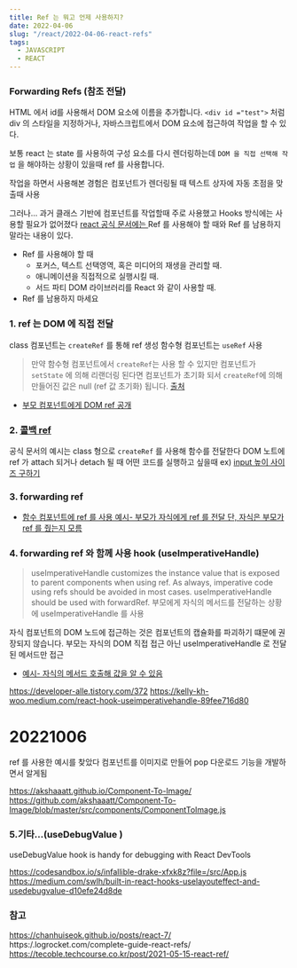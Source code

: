 ```yaml
---
title: Ref 는 뭐고 언제 사용하지?
date: 2022-04-06
slug: "/react/2022-04-06-react-refs"
tags:
  - JAVASCRIPT
  - REACT
--- 
```


### Forwarding Refs (참조 전달)

HTML 에서 id를 사용해서 DOM 요소에 이름을 추가합니다. 
`<div id ="test">` 처럼 div 의 스타일을 지정하거나, 자바스크립트에서 DOM 요소에 접근하여 작업을 할 수 있다.

보통 react 는 state 를 사용하여 구성 요소를 다시 렌더링하는데 
 `DOM 을 직접 선택해 작업` 을 해야하는 상황이 있을때 ref 를 사용합니다.
 
 작업을 하면서 사용해본 경험은
 컴포넌트가 렌더링될 때 텍스트 상자에 자동 초점을 맞출때 사용
 
 그러나...
 과거 클래스 기반에 컴포넌트를 작업할때 주로 사용했고 Hooks 방식에는 사용할 필요가 없어졌다
 [react 공식 문서에는 ](https://ko.reactjs.org/docs/refs-and-the-dom.html) 
 Ref 를 사용해야 할 때와 Ref 를 남용하지 말라는 내용이 있다.
  
  * Ref 를 사용해야 할 때
    * 포커스, 텍스트 선택영역, 혹은 미디어의 재생을 관리할 때.
    * 애니메이션을 직접적으로 실행시킬 때.
    * 서드 파티 DOM 라이브러리를 React 와 같이 사용할 때.
  * Ref 를 남용하지 마세요


### 1. ref 는 DOM 에 직접 전달

class 컴포넌트는 `createRef` 를 통해 ref 생성
함수형 컴포넌트는  `useRef` 사용
> 만약 함수형 컴포넌트에서 `createRef`는 사용 할 수 있지만
컴포넌트가 `setState` 에 의해 리랜더링 된다면 컴포넌트가 초기화 되서
`createRef`에 의해 만들어진 값은 null (ref 값 초기화)  됩니다.
[출처](https://kyounghwan01.github.io/React/useRef-createRef/#%E1%84%92%E1%85%A1%E1%86%B7%E1%84%89%E1%85%AE%E1%84%92%E1%85%A7%E1%86%BC-%E1%84%8F%E1%85%A5%E1%86%B7%E1%84%91%E1%85%A9%E1%84%82%E1%85%A5%E1%86%AB%E1%84%90%E1%85%B3
)

* [부모 컴포넌트에게 DOM ref 공개](https://ko.reactjs.org/docs/refs-and-the-dom.html#exposing-dom-refs-to-parent-components)

### 2. [콜백 ref](https://ko.reactjs.org/docs/refs-and-the-dom.html#callback-refs)
공식 문서의 예시는 class 형으로 `createRef` 를 사용해 함수를 전달한다
DOM 노트에 ref 가 attach 되거나 detach 될 때 어떤 코드를 실행하고 싶을때
ex) [input 높이 사이즈 구하기 ](https://www.zerocho.com/category/React/post/5fa901f8c610950004a07e8d)
### 3. forwarding ref
* [함수 컴포넌트에 ref 를 사용 예시- 부모가 자식에게 ref 를 전달 단, 자식은 부모가 ref 를 줬는지 모름](https://codesandbox.io/s/bumoga-ref-reul-jungeonji-moreum-5srhwk?file=/src/App.js)

### 4. forwarding ref 와 함께 사용 hook (useImperativeHandle)

> useImperativeHandle customizes the instance value that is exposed to parent components when using ref. As always, imperative code using refs should be avoided in most cases. useImperativeHandle should be used with forwardRef.
부모에게 자식의 메서드를 전달하는 상황에 useImperativeHandle 를 사용

자식 컴포넌트의 DOM 노드에 접근하는 것은 컴포넌트의 캡슐화를 파괴하기 떄문에 권장되지 않습니다.
부모는 자식의 DOM 직접 접근 아닌 useImperativeHandle 로 전달된 메서드만 접근
* [예시- 자식의 메서드 호출해 값을 알 수 있음 ](https://codesandbox.io/s/sweet-wind-nxxsgc?file=/src/App.js)

https://developer-alle.tistory.com/372
https://kelly-kh-woo.medium.com/react-hook-useimperativehandle-89fee716d80

# 20221006
ref 를 사용한 예시를 찾았다
컴포넌트를 이미지로 만들어 pop 다운로드 기능을 개발하면서 알게됨

https://akshaaatt.github.io/Component-To-Image/
https://github.com/akshaaatt/Component-To-Image/blob/master/src/components/ComponentToImage.js

### 5.기타...(useDebugValue )
 useDebugValue hook is handy for debugging with React DevTools 

https://codesandbox.io/s/infallible-drake-xfxk8z?file=/src/App.js
https://medium.com/swlh/built-in-react-hooks-uselayouteffect-and-usedebugvalue-d10efe24d8de

### 참고

https://chanhuiseok.github.io/posts/react-7/
https:/.logrocket.com/complete-guide-react-refs/
https://tecoble.techcourse.co.kr/post/2021-05-15-react-ref/
